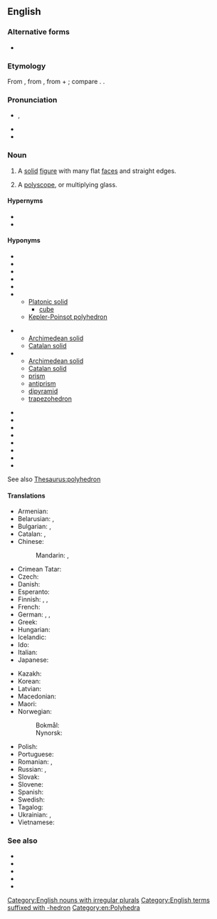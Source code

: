 ==English==
{{wikipedia}}

===Alternative forms===
* {{l|en|polyedron}}

===Etymology===
From {{bor|en|NL.|polyedron}}, from {{der|en|grc|πολύεδρος|t=having many seats}}, from {{m|grc|πολυ-||many}} + {{m|grc|ἕδρα||seat}}; compare {{cog|fr|polyèdre}}. {{surf|en|poly-|-hedron}}.

===Pronunciation===
* {{a|UK}} {{enPR|pŏlēhē'drən}}, {{IPA|en|/pɒliˈhiːdɹən/}}
* {{audio|en|LL-Q1860 (eng)-Vininn126-polyhedron.wav|Audio (US)}}
* {{audio|en|LL-Q1860 (eng)-Rho9998-polyhedron.wav|Audio (UK)}}

===Noun===
{{en-noun|polyhedra|s}}

# {{lb|en|geometry}} A [[solid]] [[figure]] with many flat [[face]]s and straight edges.
# {{lb|en|optics}} A [[polyscope]], or multiplying glass.

====Hypernyms====
* {{l|en|abstract polyhedron}}
* {{l|en|polytope}}

====Hyponyms====
{{rel-top3|Hyponyms}}
* {{l|en|convex polyhedron}}
* {{l|en|star polyhedron}}
* {{l|en|uniform polyhedron}}
* {{l|en|dual polyhedron}}
* {{l|en|noble polyhedron}}
* {{l|en|regular polyhedron}}
** [[Platonic solid]]
*** [[cube]]
** [[Kepler-Poinsot polyhedron]]
{{rel-mid3}}
* {{l|en|quasiregular polyhedron}}
** [[Archimedean solid]]
** [[Catalan solid]]
* {{l|en|semiregular polyhedron}}
** [[Archimedean solid]]
** [[Catalan solid]]
** [[prism]]
** [[antiprism]]
** [[dipyramid]]
** [[trapezohedron]]
{{rel-mid3}}
* {{l|en|dodecahedron}}
* {{l|en|hexahedron}}
* {{l|en|icosahedron}}
* {{l|en|octahedron}}
* {{l|en|tetrahedron}}
* {{l|en|deltahedron}}
* {{l|en|Johnson solid}}
* {{l|en|zonohedron}}
{{rel-bottom}}
See also [[Thesaurus:polyhedron]]

====Translations====
{{trans-top|geometry: solid figure}}
* Armenian: {{t+|hy|բազմանիստ}}
* Belarusian: {{t|be|шматгра́ннік|m}}, {{t|be|мнагагра́ннік|m}}
* Bulgarian: {{t+|bg|полиедър|m}}, {{t+|bg|многостен|m}}
* Catalan: {{t+|ca|poliedre|m}}, {{t+|ca|políedre|m}}
* Chinese:
*: Mandarin: {{t+|cmn|多面體|sc=Hani}}, {{t+|cmn|多面体|tr=duōmiàntǐ|sc=Hani}}
* Crimean Tatar: {{t|crh|çoqhanelik}}
* Czech: {{t|cs|mnohostěn|m}}
* Danish: {{t|da|polyeder|n}}
* Esperanto: {{t|eo|pluredro}}
* Finnish: {{t+|fi|monitahokas}}, {{t+|fi|polyedri}}, {{t+|fi|tahokas}}
* French: {{t+|fr|polyèdre|m}}
* German: {{t+|de|Polyeder|n}}, {{t+|de|Vielflach|n}}, {{t+|de|Vielflächner|m}}
* Greek: {{t|el|πολύεδρον|n}}
* Hungarian: {{t+|hu|poliéder}}
* Icelandic: {{t|is|margflötungur|m}}
* Ido: {{t+|io|poliedro}}
* Italian: {{t+|it|poliedro}}
* Japanese: {{t+|ja|多面体|tr=ためんたい, tamentai|sc=Jpan}}
{{trans-mid}}
* Kazakh: {{t|kk|көпжақ}}
* Korean: {{t+|ko|다면체(多面體)}}
* Latvian: {{t|lv|daudzstūris}}
* Macedonian: {{t|mk|полиедар|m}}
* Maori: {{t|mi|matarau}}
* Norwegian:
*: Bokmål: {{t|nb|polyeder|n}}
*: Nynorsk: {{t|nn|polyeder|n}}
* Polish: {{t+|pl|wielościan|m}}
* Portuguese: {{t+|pt|poliedro|m}}
* Romanian: {{t+|ro|poliedru|n}}, {{t|ro|poliedre|n-p}}
* Russian: {{t+|ru|многогра́нник|m}}, {{t+|ru|полиэ́др|m}}
* Slovak: {{t|sk|mnohosten|m}}
* Slovene: {{t|sl|polieder|m}}
* Spanish: {{t+|es|poliedro}}
* Swedish: {{t+|sv|polyeder|c}}
* Tagalog: {{t|tl|damdayag}}
* Ukrainian: {{t+|uk|багатогра́нник|m}}, {{t+|uk|многогра́нник|m}}
* Vietnamese: {{t+|vi|đa diện}}
{{trans-bottom}}

{{trans-see|polyscope}}

===See also===
* {{l|en|apeirohedron}}
* {{l|en|Schläfli symbol}}
* {{l|en|spherical polyhedron}}
* {{l|en|subpolyhedron}}
* {{l|en|tessellation}}

[[Category:English nouns with irregular plurals]]
[[Category:English terms suffixed with -hedron]]
[[Category:en:Polyhedra]]